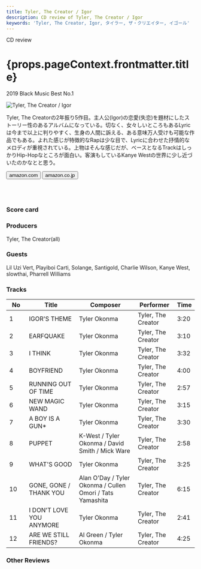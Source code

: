 ```yaml
---
title: Tyler, The Creator / Igor
description: CD review of Tyler, The Creator / Igor
keywords: 'Tyler, The Creator, Igor, タイラー, ザ・クリエイター, イゴール'
---
```





<p className="largeP">CD review</p>
<h1 className="h1--no--margin">{props.pageContext.frontmatter.title}</h1>
<p className="largeP"><Link to="/best50/2019/">2019 Black Music Best No.1</Link></p>

<Row  className="image-card-group">
	<Column colMd={"3"} colLg={"4"} noGutterMdLeft="">
       <ImageCard>

![Tyler, The Creator / Igor](../../images/cd/tyler4L.jpg) 

</ImageCard>
	</Column>
	<Column colMd={"4"} colLg={"8"} noGutterMdLeft="">
	<p>
	Tyler, The Creatorの2年振り5作目。主人公(Igor)の恋愛(失恋)を題材にしたストーリー性のあるアルバムになっている。切なく、女々しいところもあるLyricは今まで以上に判りやすく、生身の人間に訴える、ある意味万人受けも可能な作品でもある。よれた感じが特徴的なRapは少な目で、Lyricに合わせた抒情的なメロディが重視されている。上物はそんな感じだが、ベースとなるTrackはしっかりHip-Hopなところが面白い。客演もしているKanye Westの世界に少し近づいたのかなとと思う。
	</p>
	<div>
	  <Button className="button-right-mergin"  href="https://amzn.to/2ZUcrUO" kind="primary" size="small" renderIcon={ArrowUpRight24}>
      amazon.com
    </Button>
    <Button className="button-right-mergin"  href="https://amzn.to/3gCXIDn" kind="secondary" size="small" renderIcon={ArrowUpRight24}>
      amazon.co.jp
    </Button>
	</div>
	<a style="display:inline-block;overflow:hidden;background:url(https://linkmaker.itunes.apple.com/ja-jp/lockup.svg?releaseDate=2019-05-17&kind=album&bubble=apple_music&style=mono-black) no-repeat;width:180px;height:45px;" href="https://geo.music.apple.com/jp/album/igor/1463409338?mt=1&app=music&ls=1&at=11lcug"></a>
	<a style="display:inline-block;overflow:hidden;background:url(https://linkmaker.itunes.apple.com/ja-jp/badge-lrg.svg?releaseDate=2019-05-17T00:00:00Z&kind=album&bubble=itunes_music) no-repeat;width:140px;height:45px;" href="https://geo.music.apple.com/jp/album/igor/1463409338?app=itunes&at=11lcug"></a>
	</Column>
</Row>
<Row >
	<Column colMd={"4"} colLg={"4"} noGutterMdLeft="">
<div>
    <h3>Score card</h3>
	<SliderJS1 value="3" />
    <SliderJS2 value="1" />
	<SliderJS3 value="1" />
    <SliderJS4 value="9" />
</div>
</Column>
<Column colMd={"8"} colLg={"8"} noGutterMdLeft="">
<div>
<h3>Producers</h3>
<p>Tyler, The Creator(all)
</p>
<h3>Guests</h3>
<p>Lil Uzi Vert, Playiboi Carti, Solange, Santigold, Charlie Wilson, Kanye West, slowthai, Pharrell Williams
</p>
</div>
</Column>
</Row>

<h3>Tracks</h3>

| No  |	Title	                 | Composer  		                                         |	Performer         |	Time |
| --- |	------------------------ | --------------------------------------------------------- | ------------------ |	---- |
| 1   |	IGOR'S THEME	         | Tyler Okonma	                                             | Tyler, The Creator |	3:20 |
| 2   |	EARFQUAKE	             | Tyler Okonma	                                             | Tyler, The Creator |	3:10 |
| 3   |	I THINK	                 | Tyler Okonma	                                             | Tyler, The Creator |	3:32 |
| 4   |	BOYFRIEND	             | Tyler Okonma	                                             | Tyler, The Creator |	4:00 |
| 5   |	RUNNING OUT OF TIME	     | Tyler Okonma	                                             | Tyler, The Creator |	2:57 |
| 6   |	NEW MAGIC WAND	         | Tyler Okonma	                                             | Tyler, The Creator |	3:15 |
| 7   |	A BOY IS A GUN*	         | Tyler Okonma	                                             | Tyler, The Creator |	3:30 |
| 8   |	PUPPET	                 | K-West / Tyler Okonma / David Smith / Mick Ware	         | Tyler, The Creator |	2:58 |
| 9   |	WHAT'S GOOD	             | Tyler Okonma	                                             | Tyler, The Creator |	3:25 |
| 10　|	GONE, GONE / THANK YOU   | Alan O'Day / Tyler Okonma / Cullen Omori / Tats Yamashita | Tyler, The Creator |	6:15 |
| 11　|	I DON'T LOVE YOU ANYMORE | Tyler Okonma	                                             | Tyler, The Creator |	2:41 |
| 12　|	ARE WE STILL FRIENDS?    | Al Green / Tyler Okonma	                                 | Tyler, The Creator |	4:25 |

<h3>Other Reviews</h3>

<Row>
<Column colMd={3} colLg={3} noGutterMdLeft>
<Review1 />
</Column>
</Row>